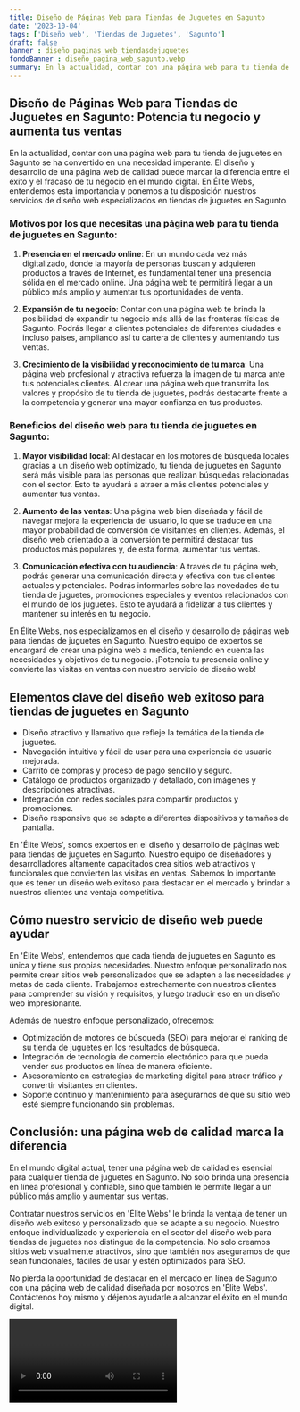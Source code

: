 ```yaml
---
title: Diseño de Páginas Web para Tiendas de Juguetes en Sagunto
date: '2023-10-04'
tags: ['Diseño web', 'Tiendas de Juguetes', 'Sagunto']
draft: false
banner : diseño_paginas_web_tiendasdejuguetes
fondoBanner : diseño_pagina_web_sagunto.webp
summary: En la actualidad, contar con una página web para tu tienda de juguetes en Sagunto se ha convertido en una necesidad imperante. El diseño y desarrollo de una página web de calidad puede marcar la diferencia entre el éxito y el fracaso de tu negocio en el mundo digital. En Élite Webs, entendemos esta importancia y ponemos a tu disposición nuestros servicios de diseño web especializados en tiendas de juguetes en Sagunto.
---
```


## Diseño de Páginas Web para Tiendas de Juguetes en Sagunto: Potencia tu negocio y aumenta tus ventas

En la actualidad, contar con una página web para tu tienda de juguetes en Sagunto se ha convertido en una necesidad imperante. El diseño y desarrollo de una página web de calidad puede marcar la diferencia entre el éxito y el fracaso de tu negocio en el mundo digital. En Élite Webs, entendemos esta importancia y ponemos a tu disposición nuestros servicios de diseño web especializados en tiendas de juguetes en Sagunto.

### Motivos por los que necesitas una página web para tu tienda de juguetes en Sagunto:

1. **Presencia en el mercado online**: En un mundo cada vez más digitalizado, donde la mayoría de personas buscan y adquieren productos a través de Internet, es fundamental tener una presencia sólida en el mercado online. Una página web te permitirá llegar a un público más amplio y aumentar tus oportunidades de venta.

2. **Expansión de tu negocio**: Contar con una página web te brinda la posibilidad de expandir tu negocio más allá de las fronteras físicas de Sagunto. Podrás llegar a clientes potenciales de diferentes ciudades e incluso países, ampliando así tu cartera de clientes y aumentando tus ventas.

3. **Crecimiento de la visibilidad y reconocimiento de tu marca**: Una página web profesional y atractiva refuerza la imagen de tu marca ante tus potenciales clientes. Al crear una página web que transmita los valores y propósito de tu tienda de juguetes, podrás destacarte frente a la competencia y generar una mayor confianza en tus productos.

### Beneficios del diseño web para tu tienda de juguetes en Sagunto:

1. **Mayor visibilidad local**: Al destacar en los motores de búsqueda locales gracias a un diseño web optimizado, tu tienda de juguetes en Sagunto será más visible para las personas que realizan búsquedas relacionadas con el sector. Esto te ayudará a atraer a más clientes potenciales y aumentar tus ventas.

2. **Aumento de las ventas**: Una página web bien diseñada y fácil de navegar mejora la experiencia del usuario, lo que se traduce en una mayor probabilidad de conversión de visitantes en clientes. Además, el diseño web orientado a la conversión te permitirá destacar tus productos más populares y, de esta forma, aumentar tus ventas.

3. **Comunicación efectiva con tu audiencia**: A través de tu página web, podrás generar una comunicación directa y efectiva con tus clientes actuales y potenciales. Podrás informarles sobre las novedades de tu tienda de juguetes, promociones especiales y eventos relacionados con el mundo de los juguetes. Esto te ayudará a fidelizar a tus clientes y mantener su interés en tu negocio.

En Élite Webs, nos especializamos en el diseño y desarrollo de páginas web para tiendas de juguetes en Sagunto. Nuestro equipo de expertos se encargará de crear una página web a medida, teniendo en cuenta las necesidades y objetivos de tu negocio. ¡Potencia tu presencia online y convierte las visitas en ventas con nuestro servicio de diseño web!

<GifSeo />

<Cta />

## Elementos clave del diseño web exitoso para tiendas de juguetes en Sagunto

- Diseño atractivo y llamativo que refleje la temática de la tienda de juguetes.
- Navegación intuitiva y fácil de usar para una experiencia de usuario mejorada.
- Carrito de compras y proceso de pago sencillo y seguro.
- Catálogo de productos organizado y detallado, con imágenes y descripciones atractivas.
- Integración con redes sociales para compartir productos y promociones.
- Diseño responsive que se adapte a diferentes dispositivos y tamaños de pantalla.

En 'Élite Webs', somos expertos en el diseño y desarrollo de páginas web para tiendas de juguetes en Sagunto. Nuestro equipo de diseñadores y desarrolladores altamente capacitados crea sitios web atractivos y funcionales que convierten las visitas en ventas. Sabemos lo importante que es tener un diseño web exitoso para destacar en el mercado y brindar a nuestros clientes una ventaja competitiva.

## Cómo nuestro servicio de diseño web puede ayudar

En 'Élite Webs', entendemos que cada tienda de juguetes en Sagunto es única y tiene sus propias necesidades. Nuestro enfoque personalizado nos permite crear sitios web personalizados que se adapten a las necesidades y metas de cada cliente. Trabajamos estrechamente con nuestros clientes para comprender su visión y requisitos, y luego traducir eso en un diseño web impresionante.

Además de nuestro enfoque personalizado, ofrecemos:

- Optimización de motores de búsqueda (SEO) para mejorar el ranking de su tienda de juguetes en los resultados de búsqueda.
- Integración de tecnología de comercio electrónico para que pueda vender sus productos en línea de manera eficiente.
- Asesoramiento en estrategias de marketing digital para atraer tráfico y convertir visitantes en clientes.
- Soporte continuo y mantenimiento para asegurarnos de que su sitio web esté siempre funcionando sin problemas.

## Conclusión: una página web de calidad marca la diferencia

En el mundo digital actual, tener una página web de calidad es esencial para cualquier tienda de juguetes en Sagunto. No solo brinda una presencia en línea profesional y confiable, sino que también le permite llegar a un público más amplio y aumentar sus ventas.

Contratar nuestros servicios en 'Élite Webs' le brinda la ventaja de tener un diseño web exitoso y personalizado que se adapte a su negocio. Nuestro enfoque individualizado y experiencia en el sector del diseño web para tiendas de juguetes nos distingue de la competencia. No solo creamos sitios web visualmente atractivos, sino que también nos aseguramos de que sean funcionales, fáciles de usar y estén optimizados para SEO.

No pierda la oportunidad de destacar en el mercado en línea de Sagunto con una página web de calidad diseñada por nosotros en 'Élite Webs'. Contáctenos hoy mismo y déjenos ayudarle a alcanzar el éxito en el mundo digital.

<Video />

<CtaBot job='Tiendas de Juguetes' city='Sagunto'/>

<Gmaps query='Sagunto+españa+maps' />